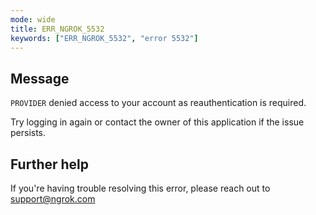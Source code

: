 ```yaml
---
mode: wide
title: ERR_NGROK_5532
keywords: ["ERR_NGROK_5532", "error 5532"]
---
```


## Message

`PROVIDER` denied access to your account as reauthentication is required.

Try logging in again or contact the owner of this application if the issue persists.

## Further help

If you're having trouble resolving this error, please reach out to [support@ngrok.com](mailto:support@ngrok.com?subject=Help%20with%20ERR_NGROK_5532)
